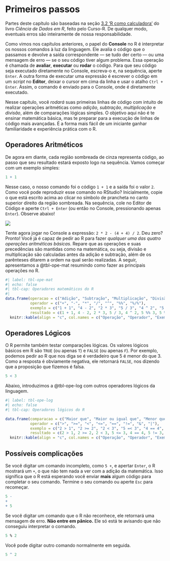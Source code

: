 # Primeiros passos

::: {.callout-note appearance="minimal"}
Partes deste capítulo são baseadas na seção [3.2 'R como calculadora'](https://livro.curso-r.com/3-2-r-como-calculadora.html) do livro *Ciência de Dados em R*, feito pelo Curso-R. De qualquer modo, eventuais erros são inteiramente de nossa responsabilidade.
:::

Como vimos nos capítulos anteriores, o papel do **Console** no R é interpretar os nossos comandos à luz da linguagem. Ele avalia o código que o passamos e devolve a saída correspondente — se tudo der certo — ou uma mensagem de erro — se o seu código tiver algum problema. Essa operação é chamada de **avaliar**, **executar** ou **rodar** o código. Para que seu código seja executado diretamente no Console, escreva-o e, na sequência, aperte `Enter`. A outra forma de executar uma expressão é escrever o código em um *script* no **Editor**, deixar o cursor em cima da linha e usar o atalho `Ctrl + Enter`. Assim, o comando é enviado para o Console, onde é diretamente executado.

Nesse capítulo, você *rodará* suas primeiras linhas de código com intuito de realizar operações aritméticas como *adição*, *subtração*, *multiplicação* e *divisão*, além de comparações lógicas simples. O objetivo aqui não é te ensinar matemática básica, mas te preparar para a execução de linhas de código mais avançadas. É a forma mais fácil de um iniciante ganhar familiaridade e experiência prática com o R.

## Operadores Aritméticos

De agora em diante, cada região sombreada de cinza representa código, ao passo que seu resultado estará exposto logo na sequência. Vamos começar com um exemplo simples:

```{r}
1 + 1
```

Nesse caso, o nosso comando foi o código `1 + 1` e a saída foi o valor `2`. Como você pode reproduzir esse comando no RStudio? Inicialmente, copie o que está escrito acima ao clicar no símbolo de prancheta no canto superior direito da região sombreada. Na sequência, cole no Editor de Código e aperte `Ctrl + Enter` (ou então no Console, pressionando apenas `Enter`). Observe abaixo!

![](images/1mais1.gif){fig-align="center"}

Tente agora jogar no Console a expressão: `2 * 2 - (4 + 4) / 2`. Deu zero? Pronto! Você já é capaz de pedir ao R para fazer *qualquer uma das quatro operações aritméticas básicas*. Repare que as operações e suas precedências são mantidas como na matemática, ou seja, divisão e multiplicação são calculadas antes da adição e subtração, além de os parênteses ditarem a ordem na qual serão realizadas. A seguir, apresentamos a @tbl-ope-mat resumindo como fazer as principais operações no R.

```{r}
#| label: tbl-ope-mat
#| echo: false
#| tbl-cap: Operadores matemáticos do R
#| 
data.frame(operacao = c("Adição", "Subtração", "Multiplicação", "Divisão", "Potenciação", "Resto da Divisão", "Parte Inteira da Divisão"),
           operador = c("+", "-", "*", "/", "^", "%%", "%/%"),
           exemplo = c("1 + 1", "4 - 2", "2 * 3", "5 / 3", "4 ^ 2", "5 %% 3", "5 %/% 3"),
           resultado = c(1 + 1, 4 - 2, 2 * 3, 5 / 3, 4 ^ 2, 5 %% 3, 5 %/% 3) |> round(2)) |>  
  knitr::kable(align = "c", col.names = c("Operação", "Operador", "Exemplo", "Resultado"))

```

## Operadores Lógicos

O R permite também testar comparações lógicas. Os valores lógicos básicos em R são `TRUE` (ou apenas `T`) e `FALSE` (ou apenas `F`). Por exemplo, podemos pedir ao R que nos diga se é verdadeiro que 5 é menor do que 3. Como a resposta é obviamente negativa, ele retornará `FALSE`, nos dizendo que a proposição que fizemos é falsa.

```{r}
5 < 3
```

Abaixo, introduzimos a @tbl-ope-log com outros operadores lógicos da linguagem.

```{r}
#| label: tbl-ope-log
#| echo: false
#| tbl-cap: Operadores lógicos do R

data.frame(comparacao = c("Maior que", "Maior ou igual que", "Menor que", "Menor ou igual que", "Igual à", "Diferente de", "x **e** y", "x **ou** y"),
           operador = c(">", ">=", "<", "<=", "==", "!=", "&", "|"),
           exemplo = c("2 > 1", "2 >= 2", "2 < 3", "5 =< 3", "4 == 4", "5 != 3", "x <- c(1, 4, NA, 8) <br> x[!is.na(x) & x > 5]", "x <- c(1, 4, NA, 8) <br> x[!is.na(x) | x > 5]"),
           resultado = c(2 > 1, 2 >= 2, 2 < 3, 5 <= 3, 4 == 4, 5 != 3, 8, "1, 4, 8")) |>  
  knitr::kable(align = "c", col.names = c("Operação", "Operador", "Exemplo", "Resultado"))
```

## Possíveis complicações

Se você digitar um comando incompleto, como `5 +`, e apertar `Enter`, o R mostrará um `+`, o que não tem nada a ver com a adição da matemática. Isso significa que o R está esperando você enviar **mais** algum código para completar o seu comando. Termine o seu comando ou aperte `Esc` para recomeçar.

```{r, error=TRUE}
5 -
+ 
+ 5
```

Se você digitar um comando que o R não reconhece, ele retornará uma mensagem de erro. **Não entre em pânico.** Ele só está te avisando que não conseguiu interpretar o comando.

```{r, error=TRUE}
5 % 2
```

Você pode digitar outro comando normalmente em seguida.

```{r, error=TRUE}
5 ^ 2
```
